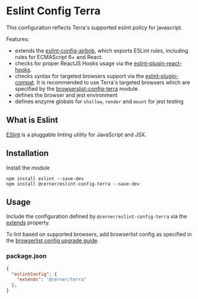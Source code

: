 
<Badge />

# Eslint Config Terra

This configuration reflects Terra's supported eslint policy for javascript.

Features:

- extends the  [eslint-config-airbnb](https://github.com/airbnb/javascript/tree/main/packages/eslint-config-airbnb), which exports ESLint rules, including rules for ECMAScript 6+ and React.
- checks for proper ReactJS Hooks usage via the [eslint-plugin-react-hooks](https://reactjs.org/docs/hooks-rules.html).
- checks syntax for targeted browsers support via the [eslint-plugin-compat](https://github.com/amilajack/eslint-plugin-compat). It is recommended to use Terra's targeted browsers which are specified by the [browserslist-config-terra](https://github.com/cerner/terra-toolkit/tree/main/packages/browserslist-config-terra) module.
- defines the browser and jest environment
- defines enzyme globals for `shallow`, `render` and `mount` for jest testing

## What is Eslint

[ESlint](https://eslint.org/) is a pluggable linting utility for JavaScript and JSX.

## Installation

Install the module

```shell
npm install eslint --save-dev
npm install @cerner/eslint-config-terra --save-dev
```

## Usage

Include the configuration defined by `@cerner/eslint-config-terra` via the  [extends](https://eslint.org/docs/user-guide/configuring#extending-configuration-files) property.

To lint based on supported browsers, add browserlist config as specified in the [browserlist config upgrade guide](dev_tools/cerner/browserslist-config-terra/upgrade-guide).

### package.json

```json
{
  "eslintConfig": {
    "extends": "@cerner/terra"
  },
}
```
